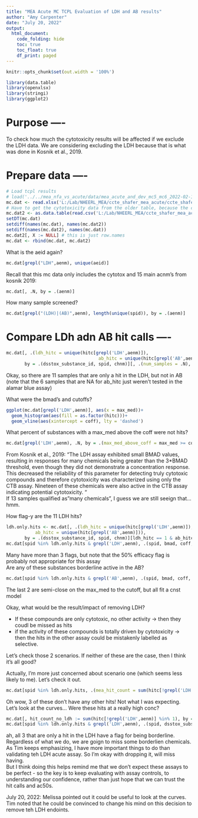 ```yaml
---
title: "MEA Acute MC TCPL Evaluation of LDH and AB results"
author: "Amy Carpenter"
date: "July 20, 2022"
output: 
  html_document:
    code_folding: hide
    toc: true
    toc_float: true
    df_print: paged
---
```


```r
knitr::opts_chunk$set(out.width = '100%')

library(data.table)
library(openxlsx)
library(stringi)
library(ggplot2)
```

# Purpose ----
To check how much the cytotoxicity results will be affected if we exclude the LDH data. We are considering excluding the LDH because that is what was done in Kosnik et al., 2019.

# Prepare data ----

```r
# Load tcpl results
# load('../../mea_nfa_vs_acute/data/mea_acute_and_dev_mc5_mc6_2022-02-10.RData')
mc.dat <- read.xlsx('L:/Lab/NHEERL_MEA/ccte_shafer_mea_acute/ccte_shafer_mea_acute_multiconc_8Feb2022.xlsx', sheet = 'mc5+mc6')
# Have to get the cytotoxicity data from the older table, because the cyto endpoints were not re-pipelined in Feb 2022, since no changes were needed to the normalization methods
mc.dat2 <- as.data.table(read.csv('L:/Lab/NHEERL_MEA/ccte_shafer_mea_acute/mc5_mc6_CCTE_SHAFER_MEA_ACUTE_05AUG2020.csv'))
setDT(mc.dat)
setdiff(names(mc.dat), names(mc.dat2))
setdiff(names(mc.dat2), names(mc.dat))
mc.dat2[, X := NULL] # this is just row.names
mc.dat <- rbind(mc.dat, mc.dat2)
```


What is the aeid again?

```r
mc.dat[grepl("LDH",aenm), unique(aeid)]
```

Recall that this mc data only includes the cytotox and 15 main acnm's from kosnik 2019:

```r
mc.dat[, .N, by = .(aenm)]
```

How many sample screened?

```r
mc.dat[grepl("(LDH)|(AB)",aenm), length(unique(spid)), by = .(aenm)]
```

# Compare LDh adn AB hit calls ----

```r
mc.dat[, .(ldh_hitc = unique(hitc[grepl('LDH',aenm)]),
                                   ab_hitc = unique(hitc[grepl('AB',aenm)])),
       by = .(dsstox_substance_id, spid, chnm)][, .(num_samples = .N), by = .(ldh_hitc, ab_hitc)][order(ldh_hitc, ab_hitc)]
```

Okay, so there are 11 samples that are only a hit in the LDH, but not in AB<br>
(note that the 6 samples that are NA for ab_hitc just weren't tested in the alamar blue assay)

What were the bmad's and cutoffs?

```r
ggplot(mc.dat[grepl('LDH',aenm)], aes(x = max_med))+
  geom_histogram(aes(fill = as.factor(hitc)))+
  geom_vline(aes(xintercept = coff), lty = 'dashed')
```

What percent of substances with a max_med above the coff were not hits?

```r
mc.dat[grepl('LDH',aenm), .N, by = .(max_med_above_coff = max_med >= coff, hitc)]
```

From Kosnik et al., 2019: "The LDH assay exhibited small BMAD values, resulting in responses for many chemicals being greater than the 3*BMAD threshold, even though they did not demonstrate a concentration response. This decreased the reliability of this parameter for detecting truly cytotoxic compounds and therefore cytotoxicity was characterized using only the CTB assay. Nineteen of these chemicals were also active in the CTB assay indicating potential cytotoxicity. "<br>
If 13 samples qualified as "many chemicals", I guess we are still seeign that... hmm.<br>

How flag-y are the 11 LDH hits?

```r
ldh.only.hits <- mc.dat[, .(ldh_hitc = unique(hitc[grepl('LDH',aenm)]),
           ab_hitc = unique(hitc[grepl('AB',aenm)])),
       by = .(dsstox_substance_id, spid, chnm)][ldh_hitc == 1 & ab_hitc == 0, unique(spid)]
mc.dat[spid %in% ldh.only.hits & grepl('LDH',aenm), .(spid, bmad, coff, max_med, max_med_conc, modl, modl_rmse, flag.length, mc6_flags)][order(flag.length)]
```

Many have more than 3 flags, but note that the 50% efficacy flag is probably not appropriate for this assay
<br> Are any of these substances borderline active in the AB?

```r
mc.dat[spid %in% ldh.only.hits & grepl('AB',aenm), .(spid, bmad, coff, max_med, max_med_conc, modl, modl_rmse, flag.length, mc6_flags)][order(max_med)]
```

The last 2 are semi-close on the max_med to the cutoff, but all fit a cnst model

Okay, what would be the result/impact of removing LDH?

* If these compounds are only cytotoxic, no other activity -> then they coudl be missed as hits
* if the activity of these compounds is totally driven by cytotoxicity -> then the hits in the other assay could be mistakenly labelled as selective.

Let's check those 2 scenarios. If neither of these are the case, then I think it's all good?

Actually, I'm more just concerned about scenario one (which seems less likely to me). Let's check it out.

```r
mc.dat[spid %in% ldh.only.hits, .(mea_hit_count = sum(hitc[!grepl('LDH',aenm)] %in% 1)), by = .(spid, dsstox_substance_id)][order(mea_hit_count)]
```

Oh wow, 3 of these don't have any other hits! Not what I was expecting.
Let's look at the curves...
Were these hits at a really high conc?

```r
mc.dat[, hit_count_no_ldh := sum(hitc[!grepl('LDH',aenm)] %in% 1), by = .(spid, dsstox_substance_id)]
mc.dat[spid %in% ldh.only.hits & grepl('LDH',aenm), .(spid, dsstox_substance_id, max_med, modl_tp, coff, modl_ga, logc_max, hit_count_no_ldh, flag.length)][order(hit_count_no_ldh)]
```

ah, all 3 that are only a hit in the LDH have a flag for being borderline.<br>
Regardless of what we do, we are goign to miss some borderlien chemicals. As Tim keeps emphasizing, I have more important things to do than validating teh LDH acute assay. So I'm okay with dropping it, will miss having.<br>
But I think doing this helps remind me that we don't expect these assays to be perfect -  so the key is to keep evaluating with assay controls, to understanding our confidence, rather than just hope that we can trust the hit calls and ac50s.


July 20, 2022: Melissa pointed out it could be useful to look at the curves. Tim noted that he could be convinced to change his mind on this decision to remove teh LDH endoints. 
